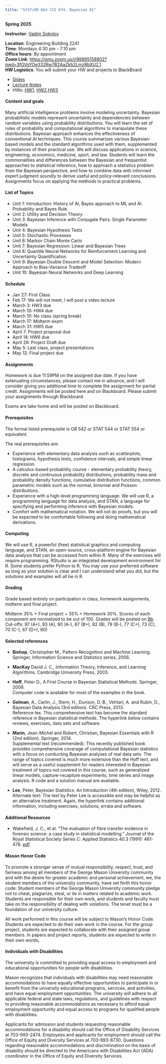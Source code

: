 ```yaml
---
title: "SYST/OR 664 CSI 674. Bayesian AI"
---
```


**Spring 2025**\

**Instructor**: [Vadim Sokolov](../index.qmd)\

**Location**: Engineering Building	2241\
**Time**: Mondays 4:30 pm - 7:10 pm\
**Office hours**: By appointment\
**Zoom Link**: [https://gmu.zoom.us/j/98895158802?pwd=3fGVsYOe332Rw7B2AaZkb2LmzRbXU2.1](https://gmu.zoom.us/j/98895158802?pwd=3fGVsYOe332Rw7B2AaZkb2LmzRbXU2.1)\
**HW Logistics**: You will submit your HW and projects to BlackBoard\


- [Slides](../html/664/slides/) 
- [Lecture Notes](https://vsokolov.org/html/_book/)   
- HWs: [HW1](https://vsokolov.org/html/664/01-hw.html), [HW2](https://vsokolov.org/html/664/02-hw.html),[HW3](https://vsokolov.org/html/664/03-hw.html)\
<!-- , [Solutions](https://www.dropbox.com/scl/fo/0y6hmel1bx0272abpessg/h?rlkey=9e6csie5of2q9qcn2n0socy7i&dl=0)\ -->



#### Content and goals
Many artificial intelligence problems involve modeling uncertainty. Bayesian probabilistic models represent uncertainty and dependencies between random variables using probability distributions. You will learn the set of rules of probability and computational algorithms to manipulate these distributions. Bayesian approach enhances the effectiveness of conventional AI techniques. This course summarizes various Bayesian-based models and the standard algorithms used with them, supplemented by instances of their practical use. We will discuss applications in science, engineering, economics, medicine, sport, and law. Students will learn the commonalities and differences between the Bayesian and frequentist approaches to statistical inference, how to approach a statistics problem from the Bayesian perspective, and how to combine data with informed expert judgment soundly to derive useful and policy-relevant conclusions. Assignments focus on applying the methods to practical problems.

#### List of Topics
- Unit 1:  Introduction: History of AI, Bayes approach to ML and AI. Probability and Bayes Rule.
- Unit 2:  Utility and Decision Theory
- Unit 3:  Bayesian Inference with Conjugate Pairs: Single Parameter Models 
- Unit 4:  Bayesian Hypothesis Tests
- Unit 5:  Stochastic Processes
- Unit 6:  Markov Chain Monte Carlo  
- Unit 7:  Bayesian Regression: Linear and Bayesian Trees
- Unit 8: Quantile Neural Networks for Reinforcement Learning and Uncertainty Quantification
- Unit 9: Bayesian Double Descent and Model Selection: Modern Approach to Bias-Variance Tradeoff
- Unit 10: Bayesian Neural Networks and Deep Learning


#### Schedule
- Jan 27: First Class
- Feb 17: We will not meet, I will post a video lecture
- March 3: HW3 due
- March 10: HW4 due
- March 10: No class (spring break)
- March 17: Midterm exam
- March 31: HW5 due
- April 7: Project proposal due
- April 14: HW6 due
- April 28: Project Draft due
- May 5: Last class, project presentations
- May 12: Final project due


#### Assignments
Homework is due 11:59PM on the assigned due date.  If you have extenuating circumstances, please contact me in advance, and I will consider giving you additional time to complete the assignment for partial credit. Assignments will be posted here and on Blackboard. Please submit your assignments through Blackboard.

Exams are take home and will be posted on Blackboard.

#### Prerequisites
The formal listed prerequisite is OR 542 or STAT 544 or STAT 554 or equivalent.\

The real prerequisites are: 

- Experience with elementary data analysis such as scatterplots, histograms, hypothesis tests, confidence intervals, and simple linear regression. 
- A calculus-based probability course - elementary probability theory, discrete and continuous probability distributions, probability mass and probability density functions, cumulative distribution functions, common parametric models such as the normal, binomial and Poisson distributions.
- Experience with a high-level programming language. We will use R, a programming language for data analysis, and STAN, a language for specifying and performing inference with Bayesian models.
- Comfort with mathematical notation.  We will not do proofs, but you will be expected to be comfortable following and doing mathematical derivations.

#### Computing
We will use R, a powerful (free) statistical graphics and computing language, and STAN, an open-source, cross-platform engine for Bayesian data analysis that can be accessed from within R. Many of the exercises will require programming. RStudio is an integrated development environment for R. Some students prefer Python to R. You may use your preferred software as long as your solution is clear and I can understand what you did, but the solutions and examples will all be in R.

#### Grading
Grade based entirely on participation in class, homework assignments, midterm and final project.\

Midterm 35\% \+ Final project \+ 35\% \+ Homework 30\%.  Scores of each component are normalized to be out of 100. Grades will be posted on [Bb](https://mymasonportal.gmu.edu/). Cut-offs: 97 (A\+), 93 (A), 90 (A\-), 87 (B+), 82 (B), 79 (B\-), 77 (C\+), 73 (C), 70 (C\-), 67 (D\+), 60)

#### Selected references

- **Bishop**, Christopher M., Pattern Recognition and Machine Learning. Springer, Information Science and Statistics series, 2006.
- **MacKay** David J. C., Information Theory, Inference, and Learning Algorithms. Cambridge University Press, 2003.
-  **Hoff**, Peter D., A First Course in Bayesian Statistical Methods. Springer, 2009.\
Computer code is available for most of the examples in the book.

- **Gelman**, A., Carlin, J., Stern, H., Dunson, D. B., Vehtari, A. and Rubin, D., Bayesian Data Analysis (3rd edition). CRC Press, 2013.\
Reference tex. This comprehensive text has become the standard reference in Bayesian statistical methods. The hyperlink below contains reviews, exercises, data sets and software. 

- **Marin**, Jean-Michel and Robert, Christian, Bayesian Essentials with R (2nd edition). Springer, 2014.\
Supplemental text (recommended):  This recently published book provides comprehensive coverage of computational Bayesian statistics with a focus on conducting Bayesian analyses of real data sets.  The range of topics covered is much more extensive than the Hoff text, and will serve as a useful supplement for readers interested in Bayesian treatment of topics not covered in this course, such as generalized linear models, capture-recapture experiments, time series and image analysis.   R code and a solution manual are available.\

- **Lee**, Peter, Bayesian Statistics:  An Introduction (4th edition), Wiley, 2012.
Alternate text:  The text by Peter Lee is accessible and may be helpful as an alternative treatment.   Again, the hyperlink contains additional information, including exercises, solutions, errata and software.

#### Additional Resources

- Wakefield, J. C., et al. "The evaluation of fibre transfer evidence in forensic science: a case study in statistical modelling." Journal of the Royal Statistical Society Series C: Applied Statistics 40.3 (1991): 461-476. [pdf](files/Wakefield-EvaluationFibreTransfer-1991.pdf)

#### Mason Honor Code
To promote a stronger sense of mutual responsibility, respect, trust, and fairness among all members of the George Mason University community and with the desire for greater academic and personal achievement, we, the student members of the university community, have set forth this honor code: Student members of the George Mason University community pledge not to cheat, plagiarize, steal, or lie in matters related to academic work. Students are responsible for their own work, and students and faculty must take on the responsibility of dealing with violations. The tenet must be a foundation of our university culture.\

All work performed in this course will be subject to Mason's Honor Code. Students are expected to do their own work in the course. For the group project, students are expected to collaborate with their assigned group members. In papers and project reports, students are expected to write in their own words,
 
#### Individuals with Disabilities
The university is committed to providing equal access to employment and educational opportunities for people with disabilities.\

Mason recognizes that individuals with disabilities may need reasonable accommodations to have equally effective opportunities to participate in or benefit from the university educational programs, services, and activities, and have equal employment opportunities. The university will adhere to all applicable federal and state laws, regulations, and guidelines with respect to providing reasonable accommodations as necessary to afford equal employment opportunity and equal access to programs for qualified people with disabilities.\

Applicants for admission and students requesting reasonable accommodations for a disability should call the Office of Disability Services at 703-993-2474. Employees and applicants for employment should call the Office of Equity and Diversity Services at 703-993-8730. Questions regarding reasonable accommodations and discrimination on the basis of disability should be directed to the Americans with Disabilities Act (ADA) coordinator in the Office of Equity and Diversity Services.





